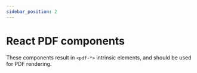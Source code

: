 ```yaml
---
sidebar_position: 2
---
```


# React PDF components

These components result in `<pdf-*>` intrinsic elements, and should be used for PDF rendering.
